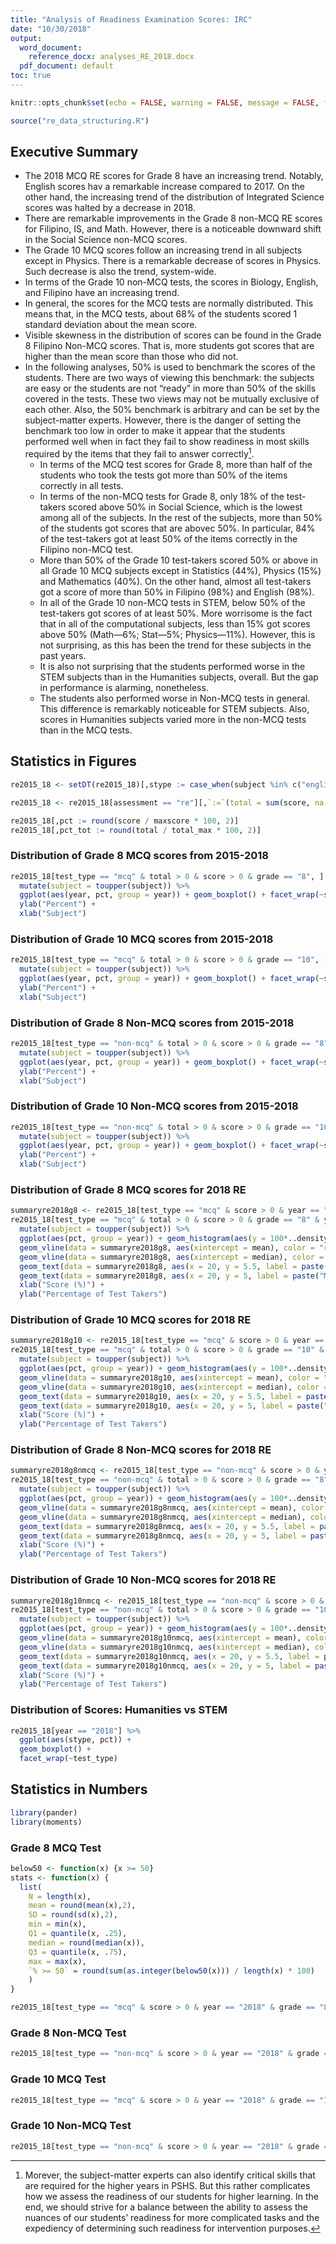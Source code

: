 ```yaml
---
title: "Analysis of Readiness Examination Scores: IRC"
date: "10/30/2018"
output:
  word_document: 
    reference_docx: analyses_RE_2018.docx
  pdf_document: default
toc: true
---
```


```r
knitr::opts_chunk$set(echo = FALSE, warning = FALSE, message = FALSE, fig.width = 10, fig.height = 8, fig.align = "center", cache = TRUE, ggplot2::theme_set(ggplot2::theme_bw()))
```

```r
source("re_data_structuring.R")
```

## Executive Summary

* The 2018 MCQ RE scores for Grade 8 have an increasing trend. Notably, English scores hav a remarkable increase compared to 2017. On the other hand, the increasing trend of the distribution of Integrated Science scores was halted by a decrease in 2018.
* There are remarkable improvements in the Grade 8 non-MCQ RE scores for Filipino, IS, and Math. However, there is a noticeable downward shift in the Social Science non-MCQ scores. 
* The Grade 10 MCQ scores follow an increasing trend in all subjects except in Physics. There is a remarkable decrease of scores in Physics. Such decrease is also the trend, system-wide.
* In terms of the Grade 10 non-MCQ tests, the scores in Biology, English, and Filipino have an increasing trend. 
* In general, the scores for the MCQ tests are normally distributed. This means that, in the MCQ tests, about 68% of the students scored 1 standard deviation about the mean score. 
* Visible skewness in the distribution of scores can be found in the Grade 8 Filipino Non-MCQ scores. That is, more students got scores that are higher than the mean score than those who did not.
* In the following analyses, 50% is used to benchmark the scores of the students. There are two ways of viewing this benchmark: the subjects are easy or the students are not "ready" in more than 50% of the skills covered in the tests. These two views may not be mutually exclusive of each other. Also, the 50% benchmark is arbitrary and can be set by the subject-matter experts. However, there is the danger of setting the benchmark too low in order to make it appear that the students performed well when in fact they fail to show readiness in most skills required by the items that they fail to answer correctly[^1]. 
  - In terms of the MCQ test scores for Grade 8, more than half of the students who took the tests got more than 50% of the items correctly in all tests. 
  - In terms of the non-MCQ tests for Grade 8, only 18% of the test-takers scored above 50% in Social Science, which is the lowest among all of the subjects. In the rest of the subjects, more than 50% of the students got scores that are abovec 50%. In particular, 84% of the test-takers got at least 50% of the items correctly in the Filipino non-MCQ test.
  - More than 50% of the Grade 10 test-takers scored 50% or above in all Grade 10 MCQ subjects except in Statistics (44%), Physics (15%) and Mathematics (40%). On the other hand, almost all test-takers got a score of more than 50% in Filipino (98%) and English (98%).
  - In all of the Grade 10 non-MCQ tests in STEM, below 50% of the test-takers got scores of at least 50%. More worrisome is the fact that in all of the computational subjects, less than 15% got scores above 50% (Math---6%; Stat---5%; Physics---11%). However, this is not surprising, as this has been the trend for these subjects in the past years.
  - It is also not surprising that the students performed worse in the STEM subjects than in the Humanities subjects, overall. But the gap in performance is alarming, nonetheless.
  - The students also performed worse in Non-MCQ tests in general. This difference is remarkably noticeable for STEM subjects. Also, scores in Humanities subjects varied more in the non-MCQ tests than in the MCQ tests.

[^1]: Morever, the subject-matter experts can also identify critical skills that are required for the higher years in PSHS. But this rather complicates how we assess the readiness of our students for higher learning. In the end, we should strive for a balance between the ability to assess the nuances of our students' readiness for more complicated tasks and the expediency of determining such readiness for intervention purposes.

## Statistics in Figures


```r
re2015_18 <- setDT(re2015_18)[,stype := case_when(subject %in% c("english", "filipino", "ss")~"Humanities",TRUE~"STEM")][campus == "IRC"]
```

```r
re2015_18 <- re2015_18[assessment == "re"][,`:=`(total = sum(score, na.rm = T), total_max = sum(maxscore, na.rm = T)), by = .(year, grade, subject, sname)]
```

```r
re2015_18[,pct := round(score / maxscore * 100, 2)]
re2015_18[,pct_tot := round(total / total_max * 100, 2)]
```

### Distribution of Grade 8 MCQ scores from 2015-2018

```r
re2015_18[test_type == "mcq" & total > 0 & score > 0 & grade == "8", ] %>% mutate(year = lubridate::ymd(year, truncated = 2L)) %>%
  mutate(subject = toupper(subject)) %>%
  ggplot(aes(year, pct, group = year)) + geom_boxplot() + facet_wrap(~subject, nrow = 1) +
  ylab("Percent") +
  xlab("Subject")
```

### Distribution of Grade 10 MCQ scores from 2015-2018

```r
re2015_18[test_type == "mcq" & total > 0 & score > 0 & grade == "10", ] %>% mutate(year = lubridate::ymd(year, truncated = 2L)) %>%
  mutate(subject = toupper(subject)) %>%
  ggplot(aes(year, pct, group = year)) + geom_boxplot() + facet_wrap(~subject, nrow = 2) +
  ylab("Percent") +
  xlab("Subject")
```

### Distribution of Grade 8 Non-MCQ scores from 2015-2018

```r
re2015_18[test_type == "non-mcq" & total > 0 & score > 0 & grade == "8", ] %>% mutate(year = lubridate::ymd(year, truncated = 2L)) %>%
  mutate(subject = toupper(subject)) %>%
  ggplot(aes(year, pct, group = year)) + geom_boxplot() + facet_wrap(~subject, nrow = 1) +
  ylab("Percent") +
  xlab("Subject")
```

### Distribution of Grade 10 Non-MCQ scores from 2015-2018


```r
re2015_18[test_type == "non-mcq" & total > 0 & score > 0 & grade == "10", ] %>% mutate(year = lubridate::ymd(year, truncated = 2L)) %>%
  mutate(subject = toupper(subject)) %>%
  ggplot(aes(year, pct, group = year)) + geom_boxplot() + facet_wrap(~subject, nrow = 2) +
  ylab("Percent") +
  xlab("Subject")
```


### Distribution of Grade 8 MCQ scores for 2018 RE

```r
summaryre2018g8 <- re2015_18[test_type == "mcq" & score > 0 & year == "2018" & grade == "8", .(mean = round(mean(pct)), SD = round(sd(pct)), median = round(median(pct))), by = .(year, grade, subject)][,subject := toupper(subject)]
re2015_18[test_type == "mcq" & total > 0 & score > 0 & grade == "8" & year == "2018", ] %>% mutate(year = lubridate::ymd(year, truncated = 2L)) %>%
  mutate(subject = toupper(subject)) %>%
  ggplot(aes(pct, group = year)) + geom_histogram(aes(y = 100*..density..), bins = 18, alpha = 0.7, color = "white") + facet_wrap(~subject, nrow = 1) + geom_density(aes(y = 100 *..density..)) +
  geom_vline(data = summaryre2018g8, aes(xintercept = mean), color = "red") +
  geom_vline(data = summaryre2018g8, aes(xintercept = median), color = "blue") +
  geom_text(data = summaryre2018g8, aes(x = 20, y = 5.5, label = paste("Mean = ", mean)), nudge_x = 10, color = "red") +
  geom_text(data = summaryre2018g8, aes(x = 20, y = 5, label = paste("Median = ", median)), nudge_x = 10, color = "blue") +
  xlab("Score (%)") +
  ylab("Percentage of Test Takers")
```

### Distribution of Grade 10 MCQ scores for 2018 RE

```r
summaryre2018g10 <- re2015_18[test_type == "mcq" & score > 0 & year == "2018" & grade == "10", .(mean = round(mean(pct)), SD = round(sd(pct)), median = round(median(pct))), by = .(year, grade, subject)][,subject := toupper(subject)]
re2015_18[test_type == "mcq" & total > 0 & score > 0 & grade == "10" & year == "2018", ] %>% mutate(year = lubridate::ymd(year, truncated = 2L)) %>%
  mutate(subject = toupper(subject)) %>%
  ggplot(aes(pct, group = year)) + geom_histogram(aes(y = 100*..density..), bins = 18, alpha = 0.7, color = "white") + facet_wrap(~subject, nrow = 2) + geom_density(aes(y = 100 *..density..)) +
  geom_vline(data = summaryre2018g10, aes(xintercept = mean), color = "red") +
  geom_vline(data = summaryre2018g10, aes(xintercept = median), color = "blue") +
  geom_text(data = summaryre2018g10, aes(x = 20, y = 5.5, label = paste("Mean = ", mean)), nudge_x = 10, color = "red") +
  geom_text(data = summaryre2018g10, aes(x = 20, y = 5, label = paste("Median = ", median)), nudge_x = 10, color = "blue") +
  xlab("Score (%)") +
  ylab("Percentage of Test Takers")
```


### Distribution of Grade 8 Non-MCQ scores for 2018 RE

```r
summaryre2018g8nmcq <- re2015_18[test_type == "non-mcq" & score > 0 & year == "2018" & grade == "8", .(mean = round(mean(pct)), SD = round(sd(pct)), median = round(median(pct))), by = .(year, grade, subject)][,subject := toupper(subject)]
re2015_18[test_type == "non-mcq" & total > 0 & score > 0 & grade == "8" & year == "2018", ] %>% mutate(year = lubridate::ymd(year, truncated = 2L)) %>%
  mutate(subject = toupper(subject)) %>%
  ggplot(aes(pct, group = year)) + geom_histogram(aes(y = 100*..density..), bins = 10, alpha = 0.7, color = "white") + facet_wrap(~subject, nrow = 1) + geom_density(aes(y = 100 *..density..)) +
  geom_vline(data = summaryre2018g8nmcq, aes(xintercept = mean), color = "red") +
  geom_vline(data = summaryre2018g8nmcq, aes(xintercept = median), color = "blue") +
  geom_text(data = summaryre2018g8nmcq, aes(x = 20, y = 5.5, label = paste("Mean = ", mean)), nudge_x = 10, color = "red") +
  geom_text(data = summaryre2018g8nmcq, aes(x = 20, y = 5, label = paste("Median = ", median)), nudge_x = 10, color = "blue") +
  xlab("Score (%)") +
  ylab("Percentage of Test Takers")
```

### Distribution of Grade 10 Non-MCQ scores for 2018 RE

```r
summaryre2018g10nmcq <- re2015_18[test_type == "non-mcq" & score > 0 & year == "2018" & grade == "10", .(mean = round(mean(pct)), SD = round(sd(pct)), median = round(median(pct))), by = .(year, grade, subject)][,subject := toupper(subject)]
re2015_18[test_type == "non-mcq" & total > 0 & score > 0 & grade == "10" & year == "2018", ] %>% mutate(year = lubridate::ymd(year, truncated = 2L)) %>%
  mutate(subject = toupper(subject)) %>%
  ggplot(aes(pct, group = year)) + geom_histogram(aes(y = 100*..density..), bins = 7, alpha = 0.7, color = "white") + facet_wrap(~subject, nrow = 2) + geom_density(aes(y = 100 *..density..)) +
  geom_vline(data = summaryre2018g10nmcq, aes(xintercept = mean), color = "red") +
  geom_vline(data = summaryre2018g10nmcq, aes(xintercept = median), color = "blue") +
  geom_text(data = summaryre2018g10nmcq, aes(x = 20, y = 5.5, label = paste("Mean = ", mean)), nudge_x = 10, color = "red") +
  geom_text(data = summaryre2018g10nmcq, aes(x = 20, y = 5, label = paste("Median = ", median)), nudge_x = 10, color = "blue") +
  xlab("Score (%)") +
  ylab("Percentage of Test Takers")
```

### Distribution of Scores: Humanities vs STEM
```r
re2015_18[year == "2018"] %>%
  ggplot(aes(stype, pct)) +
  geom_boxplot() +
  facet_wrap(~test_type)
```

## Statistics in Numbers

```r
library(pander)
library(moments)
```

### Grade 8 MCQ Test

```r
below50 <- function(x) {x >= 50}
stats <- function(x) {
  list(
    N = length(x),
    mean = round(mean(x),2),
    SD = round(sd(x),2),
    min = min(x),
    Q1 = quantile(x, .25),
    median = round(median(x)),
    Q3 = quantile(x, .75),
    max = max(x),
    `% >= 50` = round(sum(as.integer(below50(x))) / length(x) * 100)
    )
}

re2015_18[test_type == "mcq" & score > 0 & year == "2018" & grade == "8", stats(pct), by = .(year, grade, subject)][, subject := toupper(subject)] %>% select(-1,-2) %>% arrange(desc(`% >= 50`)) %>% pander()
```

### Grade 8 Non-MCQ Test

```r
re2015_18[test_type == "non-mcq" & score > 0 & year == "2018" & grade == "8", stats(pct), by = .(year, grade, subject)][, subject := toupper(subject)] %>% select(-1,-2) %>% arrange(desc(`% >= 50`)) %>% pander()
```


### Grade 10 MCQ Test

```r
re2015_18[test_type == "mcq" & score > 0 & year == "2018" & grade == "10", stats(pct), by = .(year, grade, subject)][, subject := toupper(subject)] %>% select(-1,-2) %>% arrange(desc(`% >= 50`)) %>% pander()
```


### Grade 10 Non-MCQ Test

```r
re2015_18[test_type == "non-mcq" & score > 0 & year == "2018" & grade == "10", stats(pct), by = .(year, grade, subject)][, subject := toupper(subject)] %>% select(-1,-2) %>% arrange(desc(`% >= 50`)) %>% pander()
```
